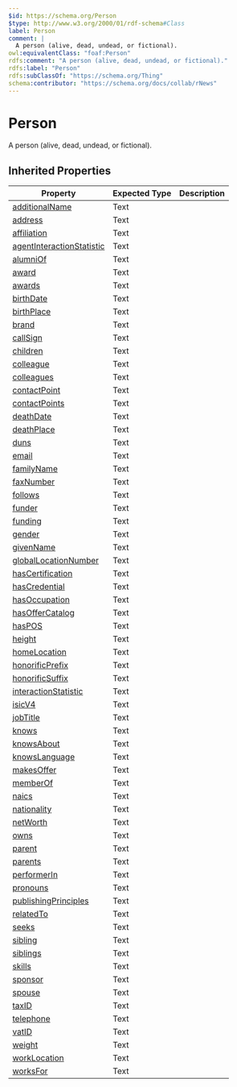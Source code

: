 ```yaml
---
$id: https://schema.org/Person
$type: http://www.w3.org/2000/01/rdf-schema#Class
label: Person
comment: |
  A person (alive, dead, undead, or fictional).
owl:equivalentClass: "foaf:Person"
rdfs:comment: "A person (alive, dead, undead, or fictional)."
rdfs:label: "Person"
rdfs:subClassOf: "https://schema.org/Thing"
schema:contributor: "https://schema.org/docs/collab/rNews"
---
```


# Person

A person (alive, dead, undead, or fictional).

## Inherited Properties

| Property | Expected Type | Description |
| --- | --- | --- |
| [additionalName](https://schema.org/additionalName) | Text |  |
| [address](https://schema.org/address) | Text |  |
| [affiliation](https://schema.org/affiliation) | Text |  |
| [agentInteractionStatistic](https://schema.org/agentInteractionStatistic) | Text |  |
| [alumniOf](https://schema.org/alumniOf) | Text |  |
| [award](https://schema.org/award) | Text |  |
| [awards](https://schema.org/awards) | Text |  |
| [birthDate](https://schema.org/birthDate) | Text |  |
| [birthPlace](https://schema.org/birthPlace) | Text |  |
| [brand](https://schema.org/brand) | Text |  |
| [callSign](https://schema.org/callSign) | Text |  |
| [children](https://schema.org/children) | Text |  |
| [colleague](https://schema.org/colleague) | Text |  |
| [colleagues](https://schema.org/colleagues) | Text |  |
| [contactPoint](https://schema.org/contactPoint) | Text |  |
| [contactPoints](https://schema.org/contactPoints) | Text |  |
| [deathDate](https://schema.org/deathDate) | Text |  |
| [deathPlace](https://schema.org/deathPlace) | Text |  |
| [duns](https://schema.org/duns) | Text |  |
| [email](https://schema.org/email) | Text |  |
| [familyName](https://schema.org/familyName) | Text |  |
| [faxNumber](https://schema.org/faxNumber) | Text |  |
| [follows](https://schema.org/follows) | Text |  |
| [funder](https://schema.org/funder) | Text |  |
| [funding](https://schema.org/funding) | Text |  |
| [gender](https://schema.org/gender) | Text |  |
| [givenName](https://schema.org/givenName) | Text |  |
| [globalLocationNumber](https://schema.org/globalLocationNumber) | Text |  |
| [hasCertification](https://schema.org/hasCertification) | Text |  |
| [hasCredential](https://schema.org/hasCredential) | Text |  |
| [hasOccupation](https://schema.org/hasOccupation) | Text |  |
| [hasOfferCatalog](https://schema.org/hasOfferCatalog) | Text |  |
| [hasPOS](https://schema.org/hasPOS) | Text |  |
| [height](https://schema.org/height) | Text |  |
| [homeLocation](https://schema.org/homeLocation) | Text |  |
| [honorificPrefix](https://schema.org/honorificPrefix) | Text |  |
| [honorificSuffix](https://schema.org/honorificSuffix) | Text |  |
| [interactionStatistic](https://schema.org/interactionStatistic) | Text |  |
| [isicV4](https://schema.org/isicV4) | Text |  |
| [jobTitle](https://schema.org/jobTitle) | Text |  |
| [knows](https://schema.org/knows) | Text |  |
| [knowsAbout](https://schema.org/knowsAbout) | Text |  |
| [knowsLanguage](https://schema.org/knowsLanguage) | Text |  |
| [makesOffer](https://schema.org/makesOffer) | Text |  |
| [memberOf](https://schema.org/memberOf) | Text |  |
| [naics](https://schema.org/naics) | Text |  |
| [nationality](https://schema.org/nationality) | Text |  |
| [netWorth](https://schema.org/netWorth) | Text |  |
| [owns](https://schema.org/owns) | Text |  |
| [parent](https://schema.org/parent) | Text |  |
| [parents](https://schema.org/parents) | Text |  |
| [performerIn](https://schema.org/performerIn) | Text |  |
| [pronouns](https://schema.org/pronouns) | Text |  |
| [publishingPrinciples](https://schema.org/publishingPrinciples) | Text |  |
| [relatedTo](https://schema.org/relatedTo) | Text |  |
| [seeks](https://schema.org/seeks) | Text |  |
| [sibling](https://schema.org/sibling) | Text |  |
| [siblings](https://schema.org/siblings) | Text |  |
| [skills](https://schema.org/skills) | Text |  |
| [sponsor](https://schema.org/sponsor) | Text |  |
| [spouse](https://schema.org/spouse) | Text |  |
| [taxID](https://schema.org/taxID) | Text |  |
| [telephone](https://schema.org/telephone) | Text |  |
| [vatID](https://schema.org/vatID) | Text |  |
| [weight](https://schema.org/weight) | Text |  |
| [workLocation](https://schema.org/workLocation) | Text |  |
| [worksFor](https://schema.org/worksFor) | Text |  |

